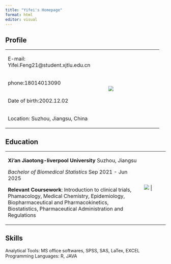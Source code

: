 ```yaml
---
title: "Yifei's Homepage"
format: html
editor: visual
---
```


## Profile

+--------------------------------------------+-----------------------+
| E-mail: Yifei.Feng21\@student.xjtlu.edu.cn | ![](szs.jpg)          |
|                                            |                       |
| \                                          |                       |
| phone:18014013090                          |                       |
|                                            |                       |
| \                                          |                       |
| Date of birth:2002.12.02                   |                       |
|                                            |                       |
| \                                          |                       |
| Location: Suzhou, Jiangsu, China           |                       |
+--------------------------------------------+-----------------------+

## Education

+--------------------------------------------------------------------------------------------------------------------------------------------------------------------------------------------------------------+-------------------------------------+
| **Xi’an Jiaotong-liverpool University** Suzhou, Jiangsu                                                                                                                                                      | ![](images/cb-03.jpg) |
|                                                                                                                                                                                                              |                                     |
| *Bachelor of Biomedical Statistics* Sep 2021 - Jun 2025                                                                                                                                                      |                                     |
|                                                                                                                                                                                                              |                                     |
| **Relevant Coursework**: Introduction to clinical trials, Phamacology, Medical Chemistry, Epidemiology, Biopharmaceutical and Pharmacokinetics, Biostatistics, Pharmaceutical Administration and Regulations |                                     |
+--------------------------------------------------------------------------------------------------------------------------------------------------------------------------------------------------------------+-------------------------------------+

## Skills

Analytical Tools: MS office softwares, SPSS, SAS, LaTex, EXCEL\
Programming Languages: R, JAVA
